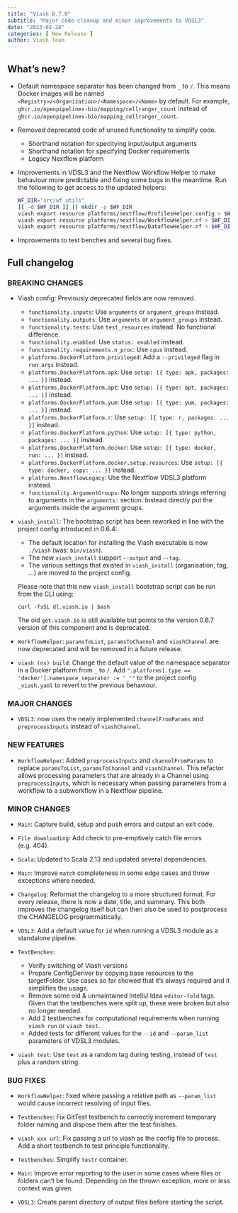 ```yaml
---
title: "Viash 0.7.0"
subtitle: "Major code cleanup and minor improvements to VDSL3"
date: "2023-02-28"
categories: [ New Release ]
author: Viash Team
---
```


## What's new?

* Default namespace separator has been changed from `_` to `/`. This means 
  Docker images will be named `<Registry>/<Organization>/<Namespace>/<Name>`
  by default. For example, `ghcr.io/openpipelines-bio/mapping/cellranger_count`
  instead of `ghcr.io/openpipelines-bio/mapping_cellranger_count`.

* Removed deprecated code of unused functionality to simplify code.
  - Shorthand notation for specitying input/output arguments
  - Shorthand notation for specifying Docker requirements
  - Legacy Nextflow platform

* Improvements in VDSL3 and the Nextflow Workflow Helper to make behaviour
  more predictable and fixing some bugs in the meantime. Run the following
  to get access to the updated helpers:

  ```bash
  WF_DIR="src/wf_utils"
  [[ -d $WF_DIR ]] || mkdir -p $WF_DIR
  viash export resource platforms/nextflow/ProfilesHelper.config > $WF_DIR/ProfilesHelper.config
  viash export resource platforms/nextflow/WorkflowHelper.nf > $WF_DIR/WorkflowHelper.nf
  viash export resource platforms/nextflow/DataflowHelper.nf > $WF_DIR/DataflowHelper.nf
  ```

* Improvements to test benches and several bug fixes.

## Full changelog

### BREAKING CHANGES

* Viash config: Previously deprecated fields are now removed.
  - `functionality.inputs`: Use `arguments` or `argument_groups` instead.
  - `functionality.outputs`: Use `arguments` or `argument_groups` instead.
  - `functionality.tests`: Use `test_resources` instead. No functional difference.
  - `functionality.enabled`: Use `status: enabled` instead.
  - `functionality.requirements.n_proc`: Use `cpus` instead.
  - `platforms.DockerPlatform.privileged`: Add a `--privileged` flag in `run_args` instead.
  - `platforms.DockerPlatform.apk`: Use `setup: [{ type: apk, packages: ... }]` instead.
  - `platforms.DockerPlatform.apt`: Use `setup: [{ type: apt, packages: ... }]` instead.
  - `platforms.DockerPlatform.yum`: Use `setup: [{ type: yum, packages: ... }]` instead.
  - `platforms.DockerPlatform.r`: Use `setup: [{ type: r, packages: ... }]` instead.
  - `platforms.DockerPlatform.python`: Use `setup: [{ type: python, packages: ... }]` instead.
  - `platforms.DockerPlatform.docker`: Use `setup: [{ type: docker, run: ... }]` instead.
  - `platforms.DockerPlatform.docker.setup.resources`: Use `setup: [{ type: docker, copy: ... }]` instead.
  - `platforms.NextflowLegacy`: Use the Nextflow VDSL3 platform instead.
  - `functionality.ArgumentGroups`: No longer supports strings referring to arguments in the `arguments:` section.
    Instead directly put the arguments inside the argument groups.

* `viash_install`: The bootstrap script has been reworked in line with the project config introduced in 0.6.4:

    * The default location for installing the Viash executable is now `./viash` (was: `bin/viash`).
    * The new `viash_install` support `--output` and `--tag`.
    * The various settings that existed in `viash_install` (organisation, tag, ...) are moved to the project config.

  Please note that this new `viash_install` bootstrap script can be run from the CLI using:

    ```
    curl -fsSL dl.viash.io | bash
    ```
  The old `get.viash.io` is still available but points to the version 0.6.7 version of this component and is deprecated.

* `WorkflowHelper`: `paramsToList`, `paramsToChannel` and `viashChannel` are now deprecated and will be removed in a future release.

* `viash (ns) build`: Change the default value of the namespace separator in a Docker platform from `_` to `/`. 
  Add `".platforms[.type == 'docker'].namespace_separator := '_'"` to the project config `_viash.yaml` to revert to the previous behaviour.

### MAJOR CHANGES

* `VDSL3`: now uses the newly implemented `channelFromParams` and `preprocessInputs` instead of `viashChannel`.

### NEW FEATURES

* `WorkflowHelper`: Added `preprocessInputs` and `channelFromParams` to replace `paramsToList`, `paramsToChannel` and `viashChannel`. This refactor allows processing parameters that are already in a Channel using `preprocessInputs`, which is necessary when passing parameters from a workflow to a subworkflow in a Nextflow pipeline.

### MINOR CHANGES

* `Main`: Capture build, setup and push errors and output an exit code.

* `File downloading`: Add check to pre-emptively catch file errors (e.g. 404).

* `Scala`: Updated to Scala 2.13 and updated several dependencies.

* `Main`: Improve `match` completeness in some edge cases and throw exceptions where needed.

* `Changelog`: Reformat the changelog to a more structured format.
  For every release, there is now a date, title, and summary.
  This both improves the changelog itself but can then also be used to postprocess the CHANGELOG programmatically.

* `VDSL3`: Add a default value for `id` when running a VDSL3 module as a standalone pipeline.

* `TestBenches`:
  - Verify switching of Viash versions
  - Prepare ConfigDeriver by copying base resources to the targetFolder. Use cases so far showed that it's always required and it simplifies the usage.
  - Remove some old & unmaintained IntelliJ Idea `editor-fold` tags. Given that the testbenches were split up, these were broken but also no longer needed.
  - Add 2 testbenches for computational requirements when running `viash run` or `viash test`.
  - Added tests for different values for the `--id` and `--param_list` parameters of VDSL3 modules.

* `viash test`: Use `test` as a random tag during testing, instead of `test` plus a random string.

### BUG FIXES

* `WorkflowHelper`: fixed where passing a relative path as `--param_list` would cause incorrect resolving of input files.

* `Testbenches`: Fix GitTest testbench to correctly increment temporary folder naming and dispose them after the test finishes.

* `viash xxx url`: Fix passing a url to viash as the config file to process. Add a short testbench to test principle functionality.

* `Testbenches`: Simplify `testr` container.

* `Main`: Improve error reporting to the user in some cases where files or folders can't be found. Depending on the thrown exception, more or less context was given.

* `VDSL3`: Create parent directory of output files before starting the script.

